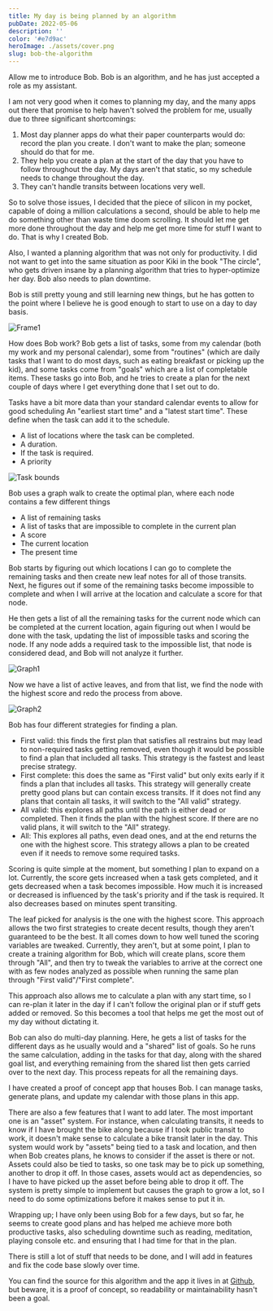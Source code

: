 ```yaml
---
title: My day is being planned by an algorithm
pubDate: 2022-05-06
description: ''
color: '#e7d9ac'
heroImage: ./assets/cover.png
slug: bob-the-algorithm
---
```



Allow me to introduce Bob. Bob is an algorithm, and he has just accepted a role as my assistant.

I am not very good when it comes to planning my day, and the many apps out there that promise to help haven't solved the problem for me, usually due to three significant shortcomings:

1. Most day planner apps do what their paper counterparts would do: record the plan you create. I don't want to make the plan; someone should do that for me.
2. They help you create a plan at the start of the day that you have to follow throughout the day. My days aren't that static, so my schedule needs to change throughout the day.
3. They can't handle transits between locations very well.

So to solve those issues, I decided that the piece of silicon in my pocket, capable of doing a million calculations a second, should be able to help me do something other than waste time doom scrolling. It should let me get more done throughout the day and help me get more time for stuff I want to do. That is why I created Bob.

Also, I wanted a planning algorithm that was not only for productivity. I did not want to get into the same situation as poor Kiki in the book "The circle", who gets driven insane by a planning algorithm that tries to hyper-optimize her day. Bob also needs to plan downtime.

Bob is still pretty young and still learning new things, but he has gotten to the point where I believe he is good enough to start to use on a day to day basis.

<Image src={Frame1} alt='Frame1' />

How does Bob work? Bob gets a list of tasks, some from my calendar (both my work and my personal calendar), some from "routines" (which are daily tasks that I want to do most days, such as eating breakfast or picking up the kid), and some tasks come from "goals" which are a list of completable items. These tasks go into Bob, and he tries to create a plan for the next couple of days where I get everything done that I set out to do.

Tasks have a bit more data than your standard calendar events to allow for good scheduling
An "earliest start time" and a "latest start time". These define when the task can add it to the schedule.

- A list of locations where the task can be completed.
- A duration.
- If the task is required.
- A priority

<Image src={TaskBounds} alt='Task bounds' />

Bob uses a graph walk to create the optimal plan, where each node contains a few different things

- A list of remaining tasks
- A list of tasks that are impossible to complete in the current plan
- A score
- The current location
- The present time

Bob starts by figuring out which locations I can go to complete the remaining tasks and then create new leaf notes for all of those transits. Next, he figures out if some of the remaining tasks become impossible to complete and when I will arrive at the location and calculate a score for that node.

He then gets a list of all the remaining tasks for the current node which can be completed at the current location, again figuring out when I would be done with the task, updating the list of impossible tasks and scoring the node.
If any node adds a required task to the impossible list, that node is considered dead, and Bob will not analyze it further.

<Image src={Graph1} alt='Graph1' />

Now we have a list of active leaves, and from that list, we find the node with the highest score and redo the process from above.

<Image src={Graph2} alt='Graph2' />

Bob has four different strategies for finding a plan.

- First valid: this finds the first plan that satisfies all restrains but may lead to non-required tasks getting removed, even though it would be possible to find a plan that included all tasks. This strategy is the fastest and least precise strategy.
- First complete: this does the same as "First valid" but only exits early if it finds a plan that includes all tasks. This strategy will generally create pretty good plans but can contain excess transits. If it does not find any plans that contain all tasks, it will switch to the "All valid" strategy.
- All valid: this explores all paths until the path is either dead or completed. Then it finds the plan with the highest score. If there are no valid plans, it will switch to the "All" strategy.
- All: This explores all paths, even dead ones, and at the end returns the one with the highest score. This strategy allows a plan to be created even if it needs to remove some required tasks.

Scoring is quite simple at the moment, but something I plan to expand on a lot. Currently, the score gets increased when a task gets completed, and it gets decreased when a task becomes impossible. How much it is increased or decreased is influenced by the task's priority and if the task is required. It also decreases based on minutes spent transiting.

The leaf picked for analysis is the one with the highest score. This approach allows the two first strategies to create decent results, though they aren't guaranteed to be the best. It all comes down to how well tuned the scoring variables are tweaked. Currently, they aren't, but at some point, I plan to create a training algorithm for Bob, which will create plans, score them through "All", and then try to tweak the variables to arrive at the correct one with as few nodes analyzed as possible when running the same plan through "First valid"/"First complete".

This approach also allows me to calculate a plan with any start time, so I can re-plan it later in the day if I can't follow the original plan or if stuff gets added or removed. So this becomes a tool that helps me get the most out of my day without dictating it.

Bob can also do multi-day planning. Here, he gets a list of tasks for the different days as he usually would and a "shared" list of goals. So he runs the same calculation, adding in the tasks for that day, along with the shared goal list, and everything remaining from the shared list then gets carried over to the next day. This process repeats for all the remaining days.

I have created a proof of concept app that houses Bob. I can manage tasks, generate plans, and update my calendar with those plans in this app.

There are also a few features that I want to add later. The most important one is an "asset" system. For instance, when calculating transits, it needs to know if I have brought the bike along because if I took public transit to work, it doesn't make sense to calculate a bike transit later in the day. This system would work by "assets" being tied to a task and location, and then when Bob creates plans, he knows to consider if the asset is there or not. Assets could also be tied to tasks, so one task may be to pick up something, another to drop it off. In those cases, assets would act as dependencies, so I have to have picked up the asset before being able to drop it off. The system is pretty simple to implement but causes the graph to grow a lot, so I need to do some optimizations before it makes sense to put it in.

Wrapping up; I have only been using Bob for a few days, but so far, he seems to create good plans and has helped me achieve more both productive tasks, also scheduling downtime such as reading, meditation, playing console etc. and ensuring that I had time for that in the plan.

There is still a lot of stuff that needs to be done, and I will add in features and fix the code base slowly over time.

You can find the source for this algorithm and the app it lives in at [Github](https://github.com/morten-olsen/bob-the-algorithm), but beware, it is a proof of concept, so readability or maintainability hasn't been a goal.
